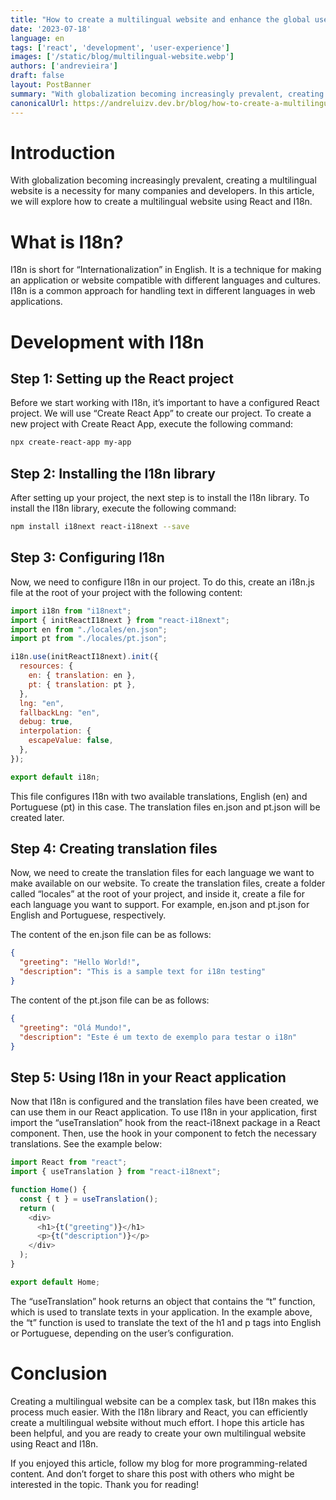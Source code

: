 ```yaml
---
title: "How to create a multilingual website and enhance the global user experience"
date: '2023-07-18'
language: en
tags: ['react', 'development', 'user-experience']
images: ['/static/blog/multilingual-website.webp']
authors: ['andrevieira']
draft: false
layout: PostBanner
summary: "With globalization becoming increasingly prevalent, creating a multilingual website is a necessity for many companies and developers. In this article, we will explore how to create a multilingual website using React and I18n."
canonicalUrl: https://andreluizv.dev.br/blog/how-to-create-a-multilingual-website-and-enhance-the-global-user-experience
---
```


# Introduction
With globalization becoming increasingly prevalent, creating a multilingual website is a necessity for many companies and developers. In this article, we will explore how to create a multilingual website using React and I18n.

# What is I18n?
I18n is short for “Internationalization” in English. It is a technique for making an application or website compatible with different languages and cultures. I18n is a common approach for handling text in different languages in web applications.

# Development with I18n
## Step 1: Setting up the React project
Before we start working with I18n, it’s important to have a configured React project. We will use “Create React App” to create our project. To create a new project with Create React App, execute the following command:

``` bash
npx create-react-app my-app
```

## Step 2: Installing the I18n library
After setting up your project, the next step is to install the I18n library. To install the I18n library, execute the following command:

``` bash
npm install i18next react-i18next --save
```

## Step 3: Configuring I18n
Now, we need to configure I18n in our project. To do this, create an i18n.js file at the root of your project with the following content:

``` javascript
import i18n from "i18next";
import { initReactI18next } from "react-i18next";
import en from "./locales/en.json";
import pt from "./locales/pt.json";

i18n.use(initReactI18next).init({
  resources: {
    en: { translation: en },
    pt: { translation: pt },
  },
  lng: "en",
  fallbackLng: "en",
  debug: true,
  interpolation: {
    escapeValue: false,
  },
});

export default i18n;
```

This file configures I18n with two available translations, English (en) and Portuguese (pt) in this case. The translation files en.json and pt.json will be created later.

## Step 4: Creating translation files
Now, we need to create the translation files for each language we want to make available on our website. To create the translation files, create a folder called “locales” at the root of your project, and inside it, create a file for each language you want to support. For example, en.json and pt.json for English and Portuguese, respectively.

The content of the en.json file can be as follows:

``` json
{
  "greeting": "Hello World!",
  "description": "This is a sample text for i18n testing"
}
```

The content of the pt.json file can be as follows:

``` json
{
  "greeting": "Olá Mundo!",
  "description": "Este é um texto de exemplo para testar o i18n"
}
```

## Step 5: Using I18n in your React application
Now that I18n is configured and the translation files have been created, we can use them in our React application. To use I18n in your application, first import the “useTranslation” hook from the react-i18next package in a React component. Then, use the hook in your component to fetch the necessary translations. See the example below:

``` javascript
import React from "react";
import { useTranslation } from "react-i18next";

function Home() {
  const { t } = useTranslation();
  return (
    <div>
      <h1>{t("greeting")}</h1>
      <p>{t("description")}</p>
    </div>
  );
}

export default Home;
```

The “useTranslation” hook returns an object that contains the “t” function, which is used to translate texts in your application. In the example above, the “t” function is used to translate the text of the h1 and p tags into English or Portuguese, depending on the user’s configuration.

# Conclusion
Creating a multilingual website can be a complex task, but I18n makes this process much easier. With the I18n library and React, you can efficiently create a multilingual website without much effort. I hope this article has been helpful, and you are ready to create your own multilingual website using React and I18n.

If you enjoyed this article, follow my blog for more programming-related content. And don’t forget to share this post with others who might be interested in the topic. Thank you for reading!